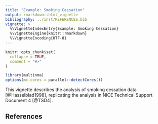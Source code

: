 ```yaml
---
title: "Example: Smoking Cessation"
output: rmarkdown::html_vignette
bibliography: ../inst/REFERENCES.bib
vignette: >
  %\VignetteIndexEntry{Example: Smoking Cessation}
  %\VignetteEngine{knitr::rmarkdown}
  %\VignetteEncoding{UTF-8}
---
```


```r
knitr::opts_chunk$set(
  collapse = TRUE,
  comment = "#>"
)
```

```r
library(multinma)
options(mc.cores = parallel::detectCores())
```

This vignette describes the analysis of smoking cessation data [@Hasselblad1998], replicating the analysis in NICE Technical Support Document 4 [@TSD4].

## References
